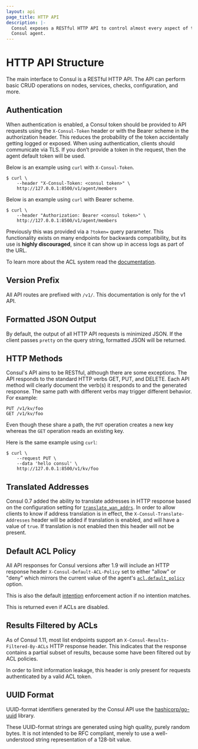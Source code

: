 ```yaml
---
layout: api
page_title: HTTP API
description: |-
  Consul exposes a RESTful HTTP API to control almost every aspect of the
  Consul agent.
---
```


# HTTP API Structure

The main interface to Consul is a RESTful HTTP API. The API can perform basic
CRUD operations on nodes, services, checks, configuration, and more.

## Authentication

When authentication is enabled, a Consul token should be provided to API
requests using the `X-Consul-Token` header or with the
Bearer scheme in the authorization header.
This reduces the probability of the
token accidentally getting logged or exposed. When using authentication,
clients should communicate via TLS. If you don’t provide a token in the request, then the agent default token will be used.

Below is an example using `curl` with `X-Consul-Token`.

```shell-session
$ curl \
    --header "X-Consul-Token: <consul token>" \
    http://127.0.0.1:8500/v1/agent/members
```

Below is an example using `curl` with Bearer scheme.

```shell-session
$ curl \
    --header "Authorization: Bearer <consul token>" \
    http://127.0.0.1:8500/v1/agent/members
```

Previously this was provided via a `?token=` query parameter. This functionality
exists on many endpoints for backwards compatibility, but its use is **highly
discouraged**, since it can show up in access logs as part of the URL.

To learn more about the ACL system read the [documentation](/docs/acl/acl-system).

## Version Prefix

All API routes are prefixed with `/v1/`. This documentation is only for the v1 API.

## Formatted JSON Output

By default, the output of all HTTP API requests is minimized JSON. If the client
passes `pretty` on the query string, formatted JSON will be returned.

## HTTP Methods

Consul's API aims to be RESTful, although there are some exceptions. The API
responds to the standard HTTP verbs GET, PUT, and DELETE. Each API method will
clearly document the verb(s) it responds to and the generated response. The same
path with different verbs may trigger different behavior. For example:

```text
PUT /v1/kv/foo
GET /v1/kv/foo
```

Even though these share a path, the `PUT` operation creates a new key whereas
the `GET` operation reads an existing key.

Here is the same example using `curl`:

```shell-session
$ curl \
    --request PUT \
    --data 'hello consul' \
    http://127.0.0.1:8500/v1/kv/foo
```

## Translated Addresses

Consul 0.7 added the ability to translate addresses in HTTP response based on
the configuration setting for
[`translate_wan_addrs`](/docs/agent/config/agent-config-files#translate_wan_addrs). In order
to allow clients to know if address translation is in effect, the
`X-Consul-Translate-Addresses` header will be added if translation is enabled,
and will have a value of `true`. If translation is not enabled then this header
will not be present.

## Default ACL Policy

All API responses for Consul versions after 1.9 will include an HTTP response
header `X-Consul-Default-ACL-Policy` set to either "allow" or "deny" which
mirrors the current value of the agent's
[`acl.default_policy`](/docs/agent/config/agent-config-files#acl_default_policy) option.

This is also the default [intention](/docs/connect/intentions) enforcement
action if no intention matches.

This is returned even if ACLs are disabled.

## Results Filtered by ACLs

As of Consul 1.11, most list endpoints support an `X-Consul-Results-Filtered-By-ACLs`
HTTP response header. This indicates that the response contains a partial subset
of results, because some have been filtered out by ACL policies.

In order to limit information leakage, this header is only present for requests
authenticated by a valid ACL token.

## UUID Format

UUID-format identifiers generated by the Consul API use the
[hashicorp/go-uuid](https://github.com/hashicorp/go-uuid) library.

These UUID-format strings are generated using high quality, purely random bytes.
It is not intended to be RFC compliant, merely to use a well-understood string
representation of a 128-bit value.
